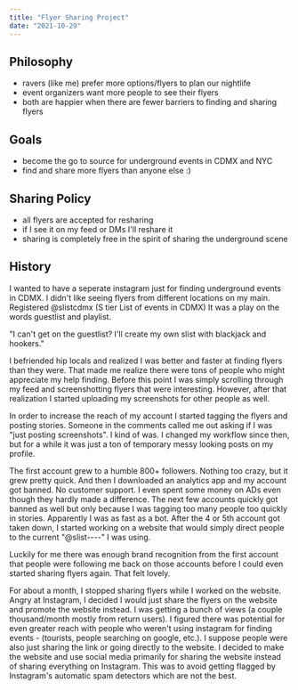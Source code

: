 ```yaml
---
title: "Flyer Sharing Project"
date: "2021-10-29"
---
```


## Philosophy

- ravers (like me) prefer more options/flyers to plan our nightlife
- event organizers want more people to see their flyers
- both are happier when there are fewer barriers to finding and sharing flyers

## Goals

- become the go to source for underground events in CDMX and NYC
- find and share more flyers than anyone else :)

## Sharing Policy

- all flyers are accepted for resharing
- if I see it on my feed or DMs I'll reshare it
- sharing is completely free in the spirit of sharing the underground
  scene

## History

I wanted to have a seperate instagram just for finding underground events in CDMX. I didn't like seeing flyers from different locations on my main. Registered @slistcdmx (S tier List of events in CDMX) It was a play on the words guestlist and playlist.

"I can't get on the guestlist? I'll create my own slist with blackjack and hookers."

I befriended hip locals and realized I was better and faster at finding flyers than they were. That made me realize there were tons of people who might appreciate my help finding. Before this point I was simply scrolling through my feed and screenshotting flyers that were interesting. However, after that realization I started uploading my screenshots for other people as well.

In order to increase the reach of my account I started tagging the flyers and posting stories. Someone in the comments called me out asking if I was "just posting screenshots". I kind of was. I changed my workflow since then, but for a while it was just a ton of temporary messy looking posts on my profile.

The first account grew to a humble 800+ followers. Nothing too crazy, but it grew pretty quick. And then I downloaded an analytics app and my account got banned. No customer support. I even spent some money on ADs even though they hardly made a difference. The next few accounts quickly got banned as well but only because I was tagging too many people too quickly in stories. Apparently I was as fast as a bot. After the 4 or 5th account got taken
down, I started working on a website that would simply direct people to the current "@slist----" I was using.

Luckily for me there was enough brand recognition from the first account that people were following me back on those accounts before I could even started sharing flyers again. That felt lovely.

For about a month, I stopped sharing flyers while I worked on the website. Angry at Instagram, I decided I would just share the
flyers on the website and promote the website instead. I was getting a bunch of views (a couple thousand/month mostly from return users). I figured there was potential for even greater reach
with people who weren't using instagram for finding events - (tourists, people
searching on google, etc.). I suppose people were also just sharing the link or going directly to the website. I decided to make the website and use social media
primarily for sharing the website instead of sharing everything on Instagram.
This was to avoid getting flagged by Instagram's automatic spam detectors which
are not the best.
